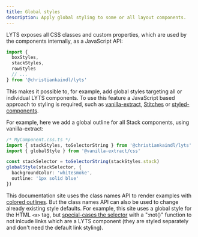 ```yaml
---
title: Global styles
description: Apply global styling to some or all layout components.
---
```


LYTS exposes all CSS classes and custom properties, which are used by the components internally, as a JavaScript API:

``` js
import {
  boxStyles,
  stackStyles,
  rowStyles
  // ...
} from '@christiankaindl/lyts'
```

This makes it possible to, for example, add global styles targeting all or individual LYTS components. To use this feature a JavaScript based approach to styling is required, such as [vanilla-extract](https://vanilla-extract.style/), [Stitches](https://stitches.dev/) or [styled-components](https://styled-components.com/).

For example, here we add a global outline for all Stack components, using vanilla-extract:

```ts
/* MyComponent.css.ts */
import { stackStyles, toSelectorString } from '@christiankaindl/lyts'
import { globalStyle } from '@vanilla-extract/css'

const stackSelector = toSelectorString(stackStyles.stack)
globalStyle(stackSelector, {
  backgroundColor: 'whitesmoke',
  outline: '1px solid blue'
})
```

This documentation site uses the class names API to render examples with [colored outlines](https://github.com/christiankaindl/LYTS-website/blob/main/styles/index.css.ts). But the class names API can also be used to change already existing style defaults. For example, this site uses a global style for the HTML `<a>` tag, but [special-cases the selector](https://github.com/christiankaindl/LYTS-website/blob/main/styles/index.css.ts) with a ":not()" function to not inlcude links which are a LYTS component (they are styled separately and don't need the default link styling).
